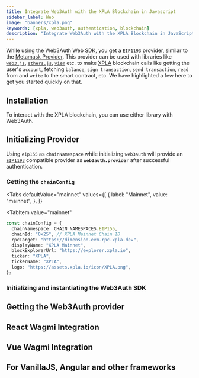 ```yaml
---
title: Integrate Web3Auth with the XPLA Blockchain in Javascript
sidebar_label: Web
image: "banners/xpla.png"
keywords: [xpla, web3auth, authentication, blockchain]
description: "Integrate Web3Auth with the XPLA Blockchain in JavaScript | Documentation - Web3Auth"
---
```



<SEO
  title="Integrate Web3Auth with the XPLA Blockchain in JavaScript"
  description="Integrate Web3Auth with the XPLA Blockchain in JavaScript | Documentation - Web3Auth"
  image="https://web3auth.io/docs/banners/xpla.png"
  slug="/connect-blockchain/evm/xpla/web"
/>

While using the Web3Auth Web SDK, you get a [`EIP1193`](https://eips.ethereum.org/EIPS/eip-1193)
provider, similar to the [Metamask Provider](https://docs.metamask.io/guide/ethereum-provider.html).
This provider can be used with libraries like
[`web3.js`](https://web3js.readthedocs.io/en/v1.2.8/getting-started.html),
[`ethers.js`](https://docs.ethers.io/v5/getting-started/), [`viem`](https://viem.sh/) etc. to make
[XPLA](https://xpla.io/) blockchain calls like getting the user's `account`, fetching `balance`,
`sign transaction`, `send transaction`, `read` from and `write` to the smart contract, etc. We have
highlighted a few here to get you started quickly on that.

## Installation

To interact with the XPLA blockchain, you can use either library with Web3Auth.

<InstallationSnippet />

## Initializing Provider

Using `eip155` as `chainNamespace` while initializing `web3auth` will provide an
[`EIP1193`](https://eips.ethereum.org/EIPS/eip-1193) compatible provider as **`web3auth.provider`**
after successful authentication.

### Getting the `chainConfig`

<Tabs
 defaultValue="mainnet"
  values={[
    { label: "Mainnet", value: "mainnet", },
  ]}
>
<TabItem
  value="mainnet"
>

```typescript
const chainConfig = {
  chainNamespace: CHAIN_NAMESPACES.EIP155,
  chainId: "0x25", // XPLA Mainnet Chain ID
  rpcTarget: "https://dimension-evm-rpc.xpla.dev",
  displayName: "XPLA Mainnet",
  blockExplorerUrl: "https://explorer.xpla.io",
  ticker: "XPLA",
  tickerName: "XPLA",
  logo: "https://assets.xpla.io/icon/XPLA.png",
};
```

</TabItem>
</Tabs>

### Initializing and instantiating the Web3Auth SDK

<InitializeWeb3Auth />

## Getting the Web3Auth provider

<GetWeb3AuthProvider />

<GetUserInfoSnippet />

## React Wagmi Integration

<ReactWagmiIntegration />

## Vue Wagmi Integration

<VueWagmiIntegration />

## For VanillaJS, Angular and other frameworks

<JsBlockchainMethods />
